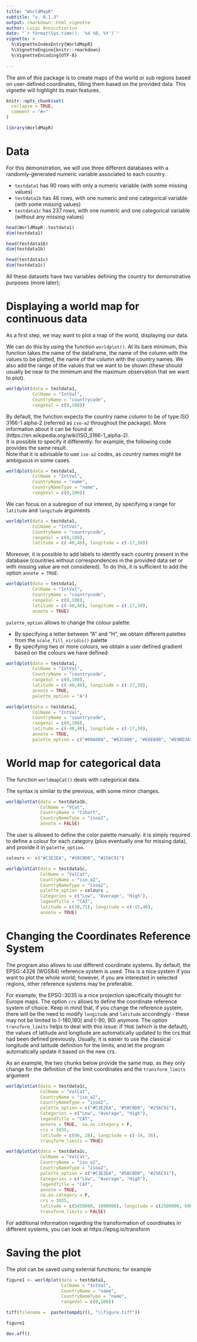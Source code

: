 ```yaml
---
title: "WorldMapR"
subtitle: "v. 0.1.3"
output: rmarkdown::html_vignette
author: Luigi Annicchiarico
date: "`r format(Sys.time(), '%d %B, %Y')`"
vignette: >
  %\VignetteIndexEntry{WorldMapR}
  %\VignetteEngine{knitr::rmarkdown}
  %\VignetteEncoding{UTF-8}
  
---
```


The aim of this package is to create maps of the world or sub regions based on user-defined coordinates, filling them based on the provided data. This vignette will highlight its main features.

```r
knitr::opts_chunk$set(
  collapse = TRUE,
  comment = "#>"
)
```

```r
library(WorldMapR)
```

# Data

For this demonstration, we will use three different databases with a randomly-generated numeric variable associated to each country.

- `testdata1` has 90 rows with only a numeric variable (with some missing values)
- `testdata1b` has 46 rows, with one numeric and one categorical variable (with some missing values) 
- `testdata1c` has 237 rows, with one numeric and one categorical variable (without any missing values)

```r
head(WorldMapR::testdata1)
dim(testdata1)

head(testdata1b)
dim(testdata1b)

head(testdata1c)
dim(testdata1c)
```

All these datasets have two variables defining the country for demonstrative purposes (more later);
\newpage

# Displaying a world map for continuous data

As a first step, we may want to plot a map of the world, displaying our data.

We can do this by using the function `worldplot()`.
At its bare minimum, this function takes the name of the dataframe, the name of the column with the values to be plotted, the name of the column with the country names. We also add the range of the values that we want to be shown (these should usually be near to the minimum and the maximum observation that we want to plot).

```r
worldplot(data = testdata1,
          ColName = "IntVal",
          CountryName = "countrycode",
          rangeVal = c(0,100))
```

By default, the function expects the country name column to be of type ISO 3166-1 alpha-2 (referred as `iso-a2` throughout the package). More information about it can be found at (https://en.wikipedia.org/wiki/ISO_3166-1_alpha-2). \
It is possible to specify it differently: for example, the following code provides the same result. \
Note that it is advisable to use `iso-a2` codes, as country names might be ambiguous in some cases.

```r
worldplot(data = testdata1,
          ColName = "IntVal",
          CountryName = "name",
          CountryNameType = "name",
          rangeVal = c(0,100))
```

\newpage

We can focus on a subregion of our interest, by specifying a range for `latitude` and `longitude` arguments

```r
worldplot(data = testdata1,
          ColName = "IntVal",
          CountryName = "countrycode",
          rangeVal = c(0,100),
          latitude = c(-40,40), longitude = c(-17,50))
```

\newpage

Moreover, it is possible to add labels to identify each country present in the database (countries without correspondences in the provided data set or with missing value are not considered). To do this, it is sufficient to add the option `annote = TRUE`:

```r
worldplot(data = testdata1,
          ColName = "IntVal",
          CountryName = "countrycode",
          rangeVal = c(0,100),
          latitude = c(-40,40), longitude = c(-17,50),
          annote = TRUE)
```

\newpage

`palette_option` allows to change the colour palette.

- By specifying a letter between "A" and "H", we obtain different palettes from the `scale_fill_viridis()` palette
- By specifying two or more colours, we obtain a user defined gradient based on the colours we have defined:

```r
worldplot(data = testdata1,
          ColName = "IntVal",
          CountryName = "countrycode",
          rangeVal = c(0,100),
          latitude = c(-40,40), longitude = c(-17,50),
          annote = TRUE,
          palette_option = "A")
```

```r
worldplot(data = testdata1,
          ColName = "IntVal",
          CountryName = "countrycode",
          rangeVal = c(0,100),
          latitude = c(-40,40), longitude = c(-17,50),
          annote = TRUE,
          palette_option = c("#00A600", "#63C600", "#E6E600", "#E9BD3A", "#ECB176", "#EFC2B3"))
```
\newpage

# World map for categorical data

The function `worldmapCat()` deals with categorical data.

The syntax is similar to the previous, with some minor changes.


```r
worldplotCat(data = testdata1b,
             ColName = "VCat",
             CountryName = "Cshort",
             CountryNameType = "isoa2",
             annote = FALSE)
```

\newpage

The user is allowed to define the color palette manually: it is simply required to define a colour for each category (plus eventually one for missing data), and provide it in `palette_option`.

```r

colours <- c("#C3E2EA", "#58C0D0", "#256C91")

worldplotCat(data = testdata1c,
             ColName = "ValCat",
             CountryName = "iso_a2",
             CountryNameType = "isoa2",
             palette_option = colours ,
             Categories = c("Low", "Average", "High"),
             legendTitle = "CAT",
             latitude = c(30,72), longitude = c(-15,40),
             annote = TRUE)
```

\newpage

# Changing the Coordinates Reference System 

The program also allows to use different coordinate systems. 
By default, the EPSG::4326 (WGS84) reference system is used. This is a nice system if you want to plot the whole world; however, if you are interested in selected regions, other reference systems may be preferable.

For example, the EPSG::3035 is a nice projection specifically thought for Europe maps.
The option `crs` allows to define the coordinate reference system of choice.
Keep in mind that, if you change the reference system, there will be the need to modify `longitude` and `latitude` accordingly - these may not be limited to (-180,180) and (-90, 90) anymore. The option `transform_limits` helps to deal with this issue: if `TRUE` (which is the default), the values of latitude and longitude are automatically updated to the crs that had been defined previously. Usually, it is easier to use the classical longitude and latitude definition for the limits, and let the program automatically update it based on the new crs.

As an example, the two chunks below provide the same map, as they only change for the definition of the limit coordinates and the `transform_limits` argument

```r
worldplotCat(data = testdata1c,
             ColName = "ValCat",
             CountryName = "iso_a2",
             CountryNameType = "isoa2",
             palette_option = c("#C3E2EA", "#58C0D0", "#256C91"),
             Categories = c("Low", "Average", "High"),
             legendTitle = "CAT",
             annote = TRUE,  na.as.category = F,
             crs = 3035,
             latitude = c(66, 28), longitude = c(-34, 36),
             transform_limits = TRUE)
```



```r
worldplotCat(data = testdata1c,
             ColName = "ValCat",
             CountryName = "iso_a2",
             CountryNameType = "isoa2",
             palette_option = c("#C3E2EA", "#58C0D0", "#256C91"),
             Categories = c("Low", "Average", "High"),
             legendTitle = "CAT",
             annote = TRUE,
             na.as.category = F, 
             crs = 3035,
             latitude = c(5450000, 1000000), longitude = c(2500000, 6900000),
             transform_limits = FALSE)
```

For additional information regarding the transformation of coordinates in different systems, you can look at https://epsg.io/transform

\newpage

# Saving the plot

The plot can be saved using external functions; for example

```r
figure1 <- worldplot(data = testdata1,
                     ColName = "IntVal",
                     CountryName = "name",
                     CountryNameType = "name",
                     rangeVal = c(0,100))

tiff(filename =  paste(tempdir(), "\\figure.tiff"))

figure1

dev.off()

```


